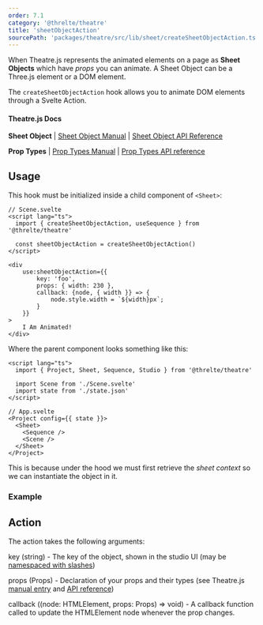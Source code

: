 ```yaml
---
order: 7.1
category: '@threlte/theatre'
title: 'sheetObjectAction'
sourcePath: 'packages/theatre/src/lib/sheet/createSheetObjectAction.ts'
---
```


When Theatre.js represents the animated elements on a page as **Sheet Objects** which have _props_ you can animate. A Sheet Object can be a Three.js element or a DOM element.

The `createSheetObjectAction` hook allows you to animate DOM elements through a Svelte Action.

#### Theatre.js Docs

**Sheet Object** | [Sheet Object Manual](https://www.theatrejs.com/docs/latest/manual/objects) | [Sheet Object API Reference](https://www.theatrejs.com/docs/0.5/api/core#sheet.object)

**Prop Types** | [Prop Types Manual](https://www.theatrejs.com/docs/latest/manual/prop-types) | [Prop Types API reference](https://www.theatrejs.com/docs/0.5/api/core#prop-types)

## Usage

This hook must be initialized inside a child component of `<Sheet>`:

```svelte
// Scene.svelte
<script lang="ts">
  import { createSheetObjectAction, useSequence } from '@threlte/theatre'

  const sheetObjectAction = createSheetObjectAction()
</script>

<div
	use:sheetObjectAction={{
		key: 'foo',
		props: { width: 230 },
		callback: {node, { width }} => {
			node.style.width = `${width}px`;
		}
	}}
>
	I Am Animated!
</div>
```

Where the parent component looks something like this:

```svelte
<script lang="ts">
  import { Project, Sheet, Sequence, Studio } from '@threlte/theatre'

  import Scene from './Scene.svelte'
  import state from './state.json'
</script>

// App.svelte
<Project config={{ state }}>
  <Sheet>
    <Sequence />
    <Scene />
  </Sheet>
</Project>
```

This is because under the hood we must first retrieve the _sheet context_ so we can instantiate the object in it.

### Example

<Example path="theatre/action-sheet-object" />

## Action

The action takes the following arguments:

key (string) - The key of the object, shown in the studio UI (may be [namespaced with slashes](https://www.theatrejs.com/docs/latest/manual/objects#namespacing-objects))

props (Props) - Declaration of your props and their types (see Theatre.js [manual entry](https://www.theatrejs.com/docs/latest/manual/prop-types) and [API reference](https://www.theatrejs.com/docs/0.5/api/core#prop-types))

callback ((node: HTMLElement, props: Props) => void) - A callback function called to update the HTMLElement node whenever the prop changes.
